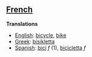 ==[[French]]==

'''Translations'''

*[[English]]: [[bicycle]], [[bike]]
*[[Greek]]: [[bisikletta]]
*[[Spanish]]: [[bici]] ''f'' (1), [[bicicletta]] ''f''